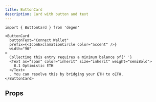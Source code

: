 ```yaml
---
title: ButtonCard
description: Card with button and text
---
```


```tsx
import { ButtonCard } from 'degen'
```

```tsx live=true expand=true
<ButtonCard
  buttonText="Connect Wallet"
  prefix={<IconExclamationCircle color="accent" />}
  width="96"
>
  Collecting this entry requires a minimum balance of{' '}
  <Text as="span" color="inherit" size="inherit" weight="semiBold">
    0.1 Optimistic ETH
  </Text>
  . You can resolve this by bridging your ETH to oETH.
</ButtonCard>
```

## Props

<PropsTable sourceLink={sourceLink} types={types} />
